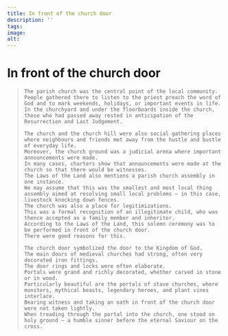 ```yaml
---
title: In front of the church door
description: ''
tags:
image: 
alt: 
---
```




# In front of the church door

<Blockquote
    quote='“The man who legitimises someone, the person who consents to the inheritance or allodial land and the legitimised son-to-be all go to the church door together, and they all carry one book.”'
    footer='Inheritance list, chapter 8' />
    

<Spacer height={40}/>
<Container stil="initial side">

<Figure
    image="/images/Bryggens Museum mai 24-14.jpg"
    title="Urnes gate"
    alt="Urnes gate"
>
</Figure>

    The parish church was the central point of the local community. 
    People gathered there to listen to the priest preach the word of God and to mark weekends, holidays, or important events in life. 
    In the churchyard and under the floorboards inside the church, those who had passed away rested in anticipation of the Resurrection and Last Judgement. 
    
    The church and the church hill were also social gathering places where neighbours and friends met away from the hustle and bustle of everyday life. 
    Moreover, the church ground was a judicial arena where important announcements were made. 
    In many cases, charters show that announcements were made at the church so that there would be witnesses. 
    The Laws of the Land also mentions a parish church assembly in one instance. 
    We may assume that this was the smallest and most local thing assembly aimed at resolving small local problems – in this case, livestock knocking down fences. 
    The church was also a place for legitimizations. 
    This was a formal recognition of an illegitimate child, who was thence accepted as a family member and inheritor. 
    According to the Laws of the Land, this solemn ceremony was to be performed in front of the church door. 
    There were good reasons for this. 
    
    The church door symbolized the door to the Kingdom of God. 
    The main doors of medieval churches had strong, often very decorated iron fittings. 
    The door rings and locks were often elaborate. 
    Portals were grand and richly decorated, whether carved in stone or in wood. 
    Particularly beautiful are the portals of stave churches, where monsters, mythical beasts, legendary heroes, and plant vines interlace. 
    Bearing witness and taking an oath in front of the church door were not taken lightly. 
    When treading through the portal into the church, one stood on holy ground – a humble sinner before the eternal Saviour on the cross.
</Container>

<Work id="ubb-diplom-0257" />
<Spacer height={170}/>
